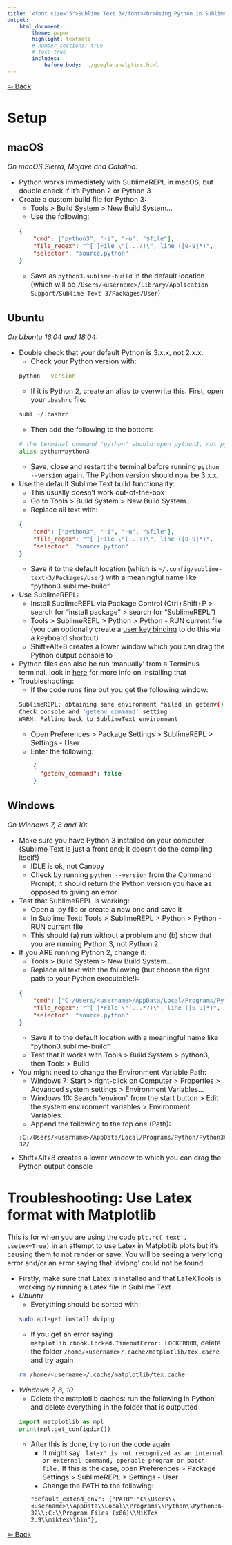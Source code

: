 ```yaml
---
title: '<font size="5">Sublime Text 3</font><br>Using Python in Sublime Text'
output:
    html_document:
        theme: paper
        highlight: textmate
        # number_sections: true
        # toc: true
        includes:
            before_body: ../google_analytics.html
---
```

<font size="3">

[⇦ Back](../sublime_text.html)

Setup {.tabset}
=====

macOS
-----
*On macOS Sierra, Mojave and Catalina:*

- Python works immediately with SublimeREPL in macOS, but double check if it's Python 2 or Python 3
- Create a custom build file for Python 3:
    - Tools > Build System > New Build System...
    - Use the following:
    ```json
    {
        "cmd": ["python3", "-i", "-u", "$file"],
        "file_regex": "^[ ]File \"(...?)\", line ([0-9]*)",
        "selector": "source.python"
    }
    ```
    - Save as `python3.sublime-build` in the default location (which will be `/Users/<username>/Library/Application Support/Sublime Text 3/Packages/User`)

Ubuntu
------
*On Ubuntu 16.04 and 18.04:*

- Double check that your default Python is 3.x.x, not 2.x.x:
    - Check your Python version with:
    ```bash
    python --version
    ```
    - If it is Python 2, create an alias to overwrite this. First, open your `.bashrc` file:
    ```bash
    subl ~/.bashrc
    ```
    - Then add the following to the bottom:
    ```bash
    # the terminal command "python" should open python3, not python2
    alias python=python3
    ```
    - Save, close and restart the terminal before running `python --version` again. The Python version should now be 3.x.x.
- Use the default Sublime Text build functionality:
    - This usually doesn't work out-of-the-box
    - Go to Tools > Build System > New Build System...
    - Replace all text with:
    ```json
    {
        "cmd": ["python3", "-i", "-u", "$file"],
        "file_regex": "^[ ]File \"(...?)\", line ([0-9]*)",
        "selector": "source.python"
    }
    ```
    - Save it to the default location (which is `~/.config/sublime-text-3/Packages/User`) with a meaningful name like "python3.sublime-build"
- Use SublimeREPL:
    - Install SublimeREPL via Package Control (Ctrl+Shift+P > search for "install package" > search for "SublimeREPL")
    - Tools > SublimeREPL > Python > Python - RUN current file (you can optionally create a [user key binding](key_bindings.html) to do this via a keyboard shortcut)
    - Shift+Alt+8 creates a lower window which you can drag the Python output console to
- Python files can also be run 'manually' from a Terminus terminal, look in [here](packages.html) for more info on installing that
- Troubleshooting:
    - If the code runs fine but you get the following window:
    ```bash
    SublimeREPL: obtaining sane environment failed in getenv()
    Check console and 'getenv_command' setting
    WARN: Falling back to SublimeText environment
    ```
    - Open Preferences > Package Settings > SublimeREPL > Settings - User
    - Enter the following:
    ```json
        {
          "getenv_command": false
        }
    ```

Windows
-------
*On Windows 7, 8 and 10:*

- Make sure you have Python 3 installed on your computer (Sublime Text is just a front end; it doesn't do the compiling itself!)
    - IDLE is ok, not Canopy
    - Check by running `python --version` from the Command Prompt; it should return the Python version you have as opposed to giving an error
- Test that SublimeREPL is working:
    - Open a .py file or create a new one and save it
    - In Sublime Text: Tools > SublimeREPL > Python > Python - RUN current file
    - This should (a) run without a problem and (b) show that you are running Python 3, not Python 2
- If you ARE running Python 2, change it:
    - Tools > Build System > New Build System...
    - Replace all text with the following (but choose the right path to your Python executable!):
    ```json
    {
        "cmd": ["C:/Users/<username>/AppData/Local/Programs/Python/Python36-32/python.exe", "-u", "$file"],
        "file_regex": "^[ ]*File \"(...*?)\", line ([0-9]*)",
        "selector": "source.python"
    }
    ```
    - Save it to the default location with a meaningful name like "python3.sublime-build"
    - Test that it works with Tools > Build System > python3, then Tools > Build
- You might need to change the Environment Variable Path:
    - Windows 7: Start > right-click on Computer > Properties > Advanced system settings > Environment Variables...
    - Windows 10: Search "environ" from the start button > Edit the system environment variables > Environment Variables...
    - Append the following to the top one (Path):
    ```text
    ;C:/Users/<username>/AppData/Local/Programs/Python/Python36-32/
    ```
- Shift+Alt+8 creates a lower window to which you can drag the Python output console

Troubleshooting: Use Latex format with Matplotlib
=================================================
This is for when you are using the code `plt.rc('text', usetex=True)` in an attempt to use Latex in Matplotlib plots but it's causing them to not render or save. You will be seeing a very long error and/or an error saying that 'dvipng' could not be found.

- Firstly, make sure that Latex is installed and that LaTeXTools is working by running a Latex file in Sublime Text
- *Ubuntu*
    - Everything should be sorted with:
    ```bash
    sudo apt-get install dvipng
    ```
    - If you get an error saying `matplotlib.cbook.Locked.TimeoutError: LOCKERROR`, delete the folder `/home/<username>/.cache/matplotlib/tex.cache` and try again
    ```bash
    rm /home/<username>/.cache/matplotlib/tex.cache
    ```
- *Windows 7, 8, 10*
    - Delete the matplotlib caches: run the following in Python and delete everything in the folder that is outputted
    ```python
    import matplotlib as mpl
    print(mpl.get_configdir())
    ```
    - After this is done, try to run the code again
        - It might say `'latex' is not recognized as an internal or external command, operable program or batch file.` If this is the case, open Preferences > Package Settings > SublimeREPL > Settings - User
        + Change the PATH to the following:
        ```text
        "default_extend_env": {"PATH":"C\\Users\\<username>\\AppData\\Local\\Programs\\Python\\Python36-32\\;C:\\Program Files (x86)\\MiKTeX 2.9\\miktex\\bin"},
        ```

[⇦ Back](../sublime_text.html)

</font>

